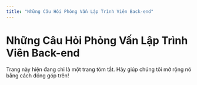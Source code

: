 ```yaml
---
title: "Những Câu Hỏi Phỏng Vấn Lập Trình Viên Back-end"
---
```



# Những Câu Hỏi Phỏng Vấn Lập Trình Viên Back-end

<Callout type="error">
  Trang này hiện đang chỉ là một trang tóm tắt. Hãy giúp chúng tôi mở rộng nó
  bằng cách đóng góp trên!
</Callout>
